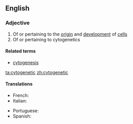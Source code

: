 ==English==

===Adjective===
{{en-adj}}

# Of or pertaining to the [[origin]] and [[development]] of [[cell]]s
# Of or pertaining to cytogenetics

====Related terms====
* [[cytogenesis]]

[[ta:cytogenetic]]
[[zh:cytogenetic]]

====Translations====
{{trans-top|Of or pertaining to cytogenetics}}
* French: {{t+|fr|cytogénétique}}
* Italian: {{t|it|citogenetico}}
{{trans-mid}}
* Portuguese: {{t|pt|citogenético}}
* Spanish: {{t|es|citogenético}}
{{trans-bottom}}